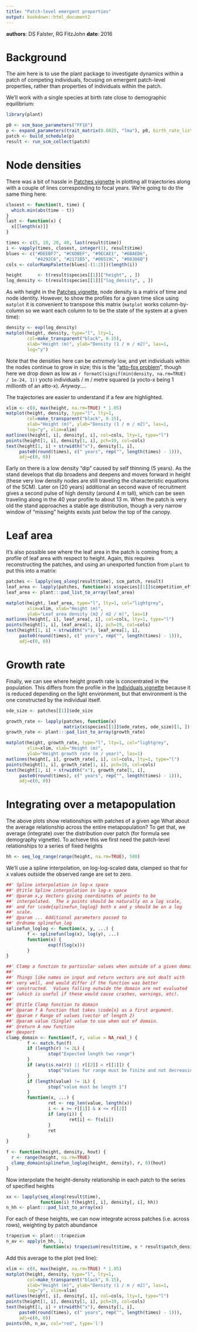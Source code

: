 ```yaml
---
title: "Patch-level emergent properties"
output: bookdown::html_document2
---
```


**authors**: DS Falster, RG FitzJohn
**date**: 2016

# Background

The aim here is to use the plant package to investigate dynamics
within a patch of competing individuals, focusing on emergent patch-level
properties, rather than properties of individuals within the patch.

We'll work with a single species at birth rate close to demographic equilibrium:


```r
library(plant)

p0 <- scm_base_parameters("FF16")
p <- expand_parameters(trait_matrix(0.0825, "lma"), p0, birth_rate_list = 17.31)
patch <- build_schedule(p)
result <- run_scm_collect(patch)

```

# Node densities

There was a bit of hassle in [Patches vignette](https://traitecoevo.github.io/plant/articles/patch.html)
in plotting all trajectories along with a couple of lines corresponding to focal
years.  We're going to do the same thing here:

```r
closest <- function(t, time) {
  which.min(abs(time - t))
}
last <- function(x) {
  x[[length(x)]]
}

times <- c(5, 10, 20, 40, last(result$time))
i <- vapply(times, closest, integer(1), result$time)
blues <- c("#DEEBF7", "#C6DBEF", "#9ECAE1", "#6BAED6",
           "#4292C6", "#2171B5", "#08519C", "#08306B")
cols <- colorRampPalette(blues[-(1:2)])(length(i))

height      <- t(result$species[[1]]["height", , ])
log_density <- t(result$species[[1]]["log_density", , ])
```

As with height in the [Patches vignette](https://traitecoevo.github.io/plant/articles/patch.html),
node density is a matrix of time and node identity.  However, to show the
profiles for a given time slice using `matplot` it is convenient to transpose 
this matrix (`matplot` works column-by-column so we want each column to
to be the state of the system at a given time):

```r
density <- exp(log_density)
matplot(height, density, type="l", lty=1,
        col=make_transparent("black", 0.15),
        xlab="Height (m)", ylab="Density (1 / m / m2)", las=1,
        log="y")
```

Note that the densities here can be *extremely* low, and yet
individuals within the nodes continue to grow in size; this is the "[atto-fox problem](http://en.wikipedia.org/wiki/Lotka-Volterra_equation)",
though here we drop down as low as `r formatC(signif(min(density, na.rm=TRUE) / 1e-24, 1))`
yocto individuals / m / metre squared (a yocto-x being 1 millionth of an
atto-x).  *Anyway*....

The trajectories are easier to understand if a few are
highlighted.

```r
xlim <- c(0, max(height, na.rm=TRUE) * 1.05)
matplot(height, density, type="l", lty=1,
        col=make_transparent("black", 0.15),
        xlab="Height (m)", ylab="Density (1 / m / m2)", las=1,
        log="y", xlim=xlim)
matlines(height[, i], density[, i], col=cols, lty=1, type="l")
points(height[1, i], density[1, i], pch=19, col=cols)
text(height[1, i] + strwidth("x"), density[1, i],
     paste0(round(times), c(" years", rep("", length(times) - 1))),
     adj=c(0, 0))
```

Early on there is a low density "dip" caused by self thinning (5
years).  As the stand develops that dip broadens and deepens and
moves forward in height (these very low density nodes are still
traveling the characteristic equations of the SCM).  Later on (20
years) additional an second wave of recruitment gives a second
pulse of high density (around 4 m tall), which can be seen
traveling along in the 40 year profile to about 13 m.  When the
patch is very old the stand approaches a stable age distribution,
though a very narrow window of "missing" heights exists just below
the top of the canopy.

# Leaf area

It's also possible see where the leaf area in the patch is coming
from; a profile of leaf area with respect to height.  Again, this
requires reconstructing the patches, and using an unexported
function from `plant` to put this into a matrix:

```r
patches <- lapply(seq_along(result$time), scm_patch, result)
leaf_area <- lapply(patches, function(x) x$species[[1]]$competition_effects)
leaf_area <- plant:::pad_list_to_array(leaf_area)

matplot(height, leaf_area, type="l", lty=1, col="lightgrey",
        xlim=xlim, xlab="Height (m)",
        ylab="Leaf area density (m2 / m2 / m)", las=1)
matlines(height[, i], leaf_area[, i], col=cols, lty=1, type="l")
points(height[1, i], leaf_area[1, i], pch=19, col=cols)
text(height[1, i] + strwidth("x"), leaf_area[1, i],
     paste0(round(times), c(" years", rep("", length(times) - 1))),
     adj=c(0, 0))
```
# Growth rate

Finally, we can see where height growth rate is concentrated in the
population.  This differs from the profile in the [Individuals vignette](https://traitecoevo.github.io/plant/articles/individuals.html)
because it is reduced depending on the light environment, but that
environment is the one constructed by the individual itself.

```r
ode_size <- patches[[1]]$ode_size

growth_rate <- lapply(patches, function(x)
                      matrix(x$species[[1]]$ode_rates, ode_size)[1, ])
growth_rate <- plant:::pad_list_to_array(growth_rate)

matplot(height, growth_rate, type="l", lty=1, col="lightgrey",
        xlim=xlim, xlab="Height (m)",
        ylab="Height growth rate (m / year)", las=1)
matlines(height[, i], growth_rate[, i], col=cols, lty=1, type="l")
points(height[1, i], growth_rate[1, i], pch=19, col=cols)
text(height[1, i] + strwidth("x"), growth_rate[1, i],
     paste0(round(times), c(" years", rep("", length(times) - 1))),
     adj=c(0, 0))
```
# Integrating over a metapopulation

The above plots show relationships with patches of a given age
What about the average relationship across the entire metapopulation?
To get that, we  average (integrate) over the distribution over patch
(for formula see demography vignette). To achieve this we first need
the patch-level relationships to a series of fixed heights

```r
hh <- seq_log_range(range(height, na.rm=TRUE), 500)
```

We'll use a spline interpolation, on log-log-scaled data, clamped
so that for x values outside the observed range are set to zero.

```r
##' Spline interpolation in log-x space
##' @title Spline interpolation in log-x space
##' @param x,y Vectors giving coordinates of points to be
##' interpolated.  The x points should be naturally on a log scale,
##' and for \code{splinefun_loglog} both x and y should be on a log
##' scale.
##' @param ... Additional parameters passed to
##' @rdname splinefun_log
splinefun_loglog <- function(x, y, ...) {
        f <- splinefun(log(x), log(y), ...)
        function(x) {
                exp(f(log(x)))
        }
}

##' Clamp a function to particular values when outside of a given domain (r)
##'
##' Things like names on input and return vectors are not dealt with
##' very well, and would differ if the function was better
##' constructed.  Values falling outwide the domain are not evaluated
##' (which is useful if these would cause crashes, warnings, etc).
##'
##' @title Clamp function to domain
##' @param f A function that takes \code{x} as a first argument.
##' @param r Range of values (vector of length 2)
##' @param value (Single) value to use when out of domain.
##' @return A new function
##' @export
clamp_domain <- function(f, r, value = NA_real_) {
        f <- match.fun(f)
        if (length(r) != 2L) {
                stop("Expected length two range")
        }
        if (any(is.na(r)) || r[[2]] < r[[1]]) {
                stop("Values for range must be finite and not decreasing")
        }
        if (length(value) != 1L) {
                stop("value must be length 1")
        }
        function(x, ...) {
                ret <- rep_len(value, length(x))
                i <- x >= r[[1]] & x <= r[[2]]
                if (any(i)) {
                        ret[i] <- f(x[i])
                }
                ret
        }
}

f <- function(height, density, hout) {
  r <- range(height, na.rm=TRUE)
  clamp_domain(splinefun_loglog(height, density), r, 0)(hout)
}
```

Now interpolate the height-density relationship in each patch to
the series of  specified heights

```r
xx <- lapply(seq_along(result$time),
             function(i) f(height[, i], density[, i], hh))
n_hh <- plant:::pad_list_to_array(xx)
```

For each of these heights, we can now integrate across patches
(i.e. across rows), weighting by patch abundance

```r
trapezium <- plant:::trapezium
n_av <- apply(n_hh, 1,
              function(x) trapezium(result$time, x * result$patch_density))
```

Add this average to the plot (red line):

```r
xlim <- c(0, max(height, na.rm=TRUE) * 1.05)
matplot(height, density, type="l", lty=1,
        col=make_transparent("black", 0.15),
        xlab="Height (m)", ylab="Density (1 / m / m2)", las=1,
        log="y", xlim=xlim)
matlines(height[, i], density[, i], col=cols, lty=1, type="l")
points(height[1, i], density[1, i], pch=19, col=cols)
text(height[1, i] + strwidth("x"), density[1, i],
     paste0(round(times), c(" years", rep("", length(times) - 1))),
     adj=c(0, 0))
points(hh, n_av, col="red", type='l')
```
